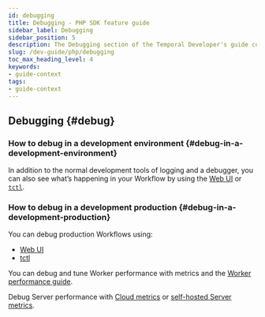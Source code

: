 ```yaml
---
id: debugging
title: Debugging - PHP SDK feature guide
sidebar_label: Debugging
sidebar_position: 5
description: The Debugging section of the Temporal Developer's guide covers the many ways to debug your application.
slug: /dev-guide/php/debugging
toc_max_heading_level: 4
keywords:
- guide-context
tags:
- guide-context
---
```



## Debugging {#debug}



### How to debug in a development environment {#debug-in-a-development-environment}

In addition to the normal development tools of logging and a debugger, you can also see what’s happening in your Workflow by using the [Web UI](/web-ui) or [`tctl`](/tctl-v1).

### How to debug in a development production {#debug-in-a-development-production}

You can debug production Workflows using:

- [Web UI](/web-ui)
- [tctl](/tctl-v1)

You can debug and tune Worker performance with metrics and the [Worker performance guide](/dev-guide/worker-performance).

Debug Server performance with [Cloud metrics](/cloud/metrics/) or [self-hosted Server metrics](/self-hosted-guide/production-checklist#scaling-and-metrics).

